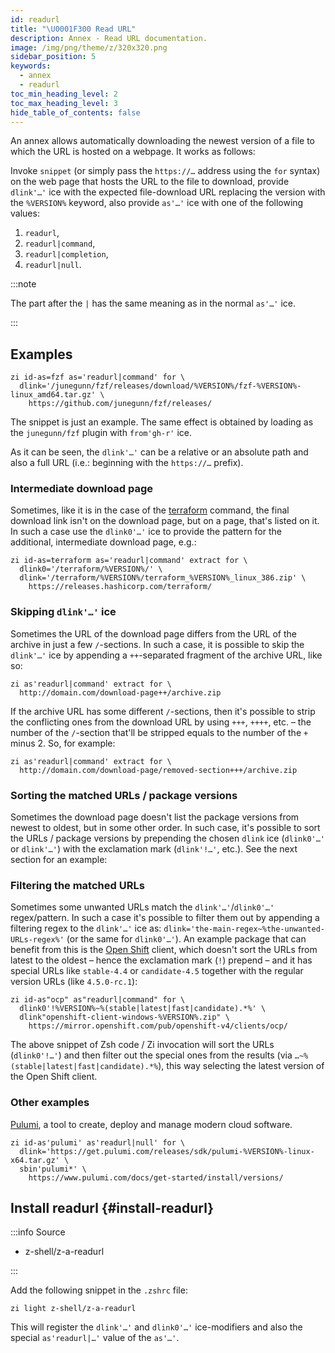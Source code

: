 ```yaml
---
id: readurl
title: "\U0001F300 Read URL"
description: Annex - Read URL documentation.
image: /img/png/theme/z/320x320.png
sidebar_position: 5
keywords:
  - annex
  - readurl
toc_min_heading_level: 2
toc_max_heading_level: 3
hide_table_of_contents: false
---
```



An annex allows automatically downloading the newest version of a file to which the URL is hosted on a webpage. It works as follows:

Invoke `snippet` (or simply pass the `https://…` address using the `for` syntax) on the web page that hosts the URL to the file to download, provide `dlink'…'` ice with the expected file-download URL replacing the version with the `%VERSION%` keyword, also provide `as'…'` ice with one of the following values:

1. `readurl`,
2. `readurl|command`,
3. `readurl|completion`,
4. `readurl|null`.

:::note

The part after the `|` has the same meaning as in the normal `as'…'` ice.

:::

## Examples

```shell showLineNumbers
zi id-as=fzf as='readurl|command' for \
  dlink='/junegunn/fzf/releases/download/%VERSION%/fzf-%VERSION%-linux_amd64.tar.gz' \
    https://github.com/junegunn/fzf/releases/
```

The snippet is just an example. The same effect is obtained by loading as the `junegunn/fzf` plugin with `from'gh-r'` ice.

As it can be seen, the `dlink'…'` can be a relative or an absolute path and also a full URL (i.e.: beginning with the `https://…` prefix).

### Intermediate download page

Sometimes, like it is in the case of the [terraform][terraform-link] command, the final download link isn't on the download page, but on a page, that's listed on it. In such a case use the `dlink0'…'` ice to provide the pattern for the additional, intermediate download page, e.g.:

```shell showLineNumbers
zi id-as=terraform as='readurl|command' extract for \
  dlink0='/terraform/%VERSION%/' \
  dlink='/terraform/%VERSION%/terraform_%VERSION%_linux_386.zip' \
    https://releases.hashicorp.com/terraform/
```

### Skipping `dlink'…'` ice

Sometimes the URL of the download page differs from the URL of the archive in just a few `/`-sections. In such a case, it is possible to skip the `dlink'…'` ice by appending a `++`-separated fragment of the archive URL, like so:

```shell showLineNumbers
zi as'readurl|command' extract for \
  http://domain.com/download-page++/archive.zip
```

If the archive URL has some different `/`-sections, then it's possible to strip the conflicting ones from the download URL by using `+++`, `++++`, etc. – the number of the `/`-section that'll be stripped equals to the number of the `+` minus 2. So, for example:

```shell showLineNumbers
zi as'readurl|command' extract for \
  http://domain.com/download-page/removed-section+++/archive.zip
```

### Sorting the matched URLs / package versions

Sometimes the download page doesn't list the package versions from newest to oldest, but in some other order. In such case, it's possible to sort the URLs / package versions by prepending the chosen `dlink` ice (`dlink0'…'` or `dlink'…'`) with the exclamation mark (`dlink'!…'`, etc.). See the next section for an example:

### Filtering the matched URLs

Sometimes some unwanted URLs match the `dlink'…'`/`dlink0'…'` regex/pattern. In such a case it's possible to filter them out by appending a filtering regex to the `dlink'…'` ice as: `dlink='the-main-regex~%the-unwanted-URLs-regex%'` (or the same for `dlink0'…'`). An example package that can benefit from this is the [Open Shift][open-shift-link] client, which doesn't sort the URLs from latest to the oldest – hence the exclamation mark (`!`) prepend – and it has special URLs like `stable-4.4` or `candidate-4.5` together with the regular version URLs (like `4.5.0-rc.1`):

```shell showLineNumbers
zi id-as"ocp" as"readurl|command" for \
  dlink0'!%VERSION%~%(stable|latest|fast|candidate).*%' \
  dlink"openshift-client-windows-%VERSION%.zip" \
    https://mirror.openshift.com/pub/openshift-v4/clients/ocp/
```

The above snippet of Zsh code / Zi invocation will sort the URLs (`dlink0'!…'`) and then filter out the special ones from the results (via `…~%(stable|latest|fast|candidate).*%`), this way selecting the latest version of the Open Shift client.

### Other examples

[Pulumi][pulumi-link], a tool to create, deploy and manage modern cloud software.

```shell showLineNumbers
zi id-as'pulumi' as'readurl|null' for \
  dlink='https://get.pulumi.com/releases/sdk/pulumi-%VERSION%-linux-x64.tar.gz' \
  sbin'pulumi*' \
    https://www.pulumi.com/docs/get-started/install/versions/
```

## Install readurl {#install-readurl}

:::info Source

- <Link className='github-link' href='https://github.com/z-shell/z-a-readurl'>
    z-shell/z-a-readurl
  </Link>

:::

<Tabs>
  <TabItem value="default" label="Default" default>

Add the following snippet in the `.zshrc` file:

```shell
zi light z-shell/z-a-readurl
```

</TabItem>
</Tabs>

This will register the `dlink'…'` and `dlink0'…'` ice-modifiers and also the special `as'readurl|…'` value of the `as'…'`.

<!-- end-of-file -->
<!-- links -->
<!-- external -->

[open-shift-link]: https://www.openshift.com/
[pulumi-link]: https://www.pulumi.com/
[terraform-link]: https://releases.hashicorp.com/terraform
